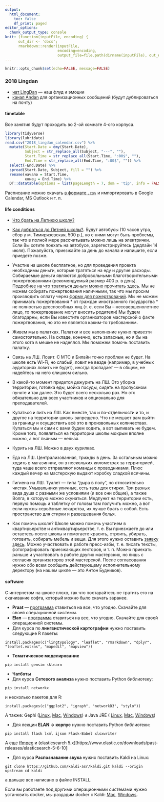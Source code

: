 ```yaml
---
output:
  html_document:
    toc: false
    df_print: paged
editor_options: 
  chunk_output_type: console
knit: (function(inputFile, encoding) { 
      out_dir <- 'docs';
      rmarkdown::render(inputFile,
                        encoding=encoding, 
                        output_file=file.path(dirname(inputFile), out_dir, 'index.html')) })
---
```


```r
knitr::opts_chunk$set(echo=FALSE, message=FALSE)
```

### 2018 Lingdan {.tabset .tabset-fade .tabset-pills}

* [чат LingDan](https://t.me/joinchat/DtVuM0dTgE_Td8FF9GxXOA) --- наш флуд и эмоции
* [канал Andan](https://t.me/come_andan) для организационных сообщений (будут дублироваться на почту)

#### timetable
Все занятия будут проходить во 2-ой комнате 4-ого корпуса.
```r
library(tidyverse)
library(lubridate)
read.csv("2018_lingdan_calendar.csv") %>%
  mutate(Start.Date = dmy(Start.Date),
         Subject = str_replace_all(Subject, "---", ""),
         Start.Time = str_replace_all(Start.Time, ":00$", ""),
         End.Time = str_replace_all(End.Time, ":00$", "")) %>% 
  select(-End.Date) %>% 
  spread(Start.Date, Subject, fill = "") %>% 
  rename(начало = Start.Time,
         конец = End.Time) %>% 
  DT::datatable(options = list(pageLength = 7, dom = 'tip', info = FALSE, paging = FALSE), rownames = FALSE)
```

Расписание можно скачать [в формате `.csv`](https://raw.githubusercontent.com/agricolamz/2018_lingdan_organisation/master/2018_lingdan_calendar.csv) и импортировать в Google Calendar, MS Outlook и т. п.

#### life conditions

* [Что брать на Летнюю школу?](http://letnyayashkola.org/FAQ/#withme-docs)
* [Как добраться до Летней школы?](http://letnyayashkola.org/FAQ/#how_to_get). Будут автобусы (10 часов утра, сбор у м. Тимирязевская, 500 р.), но с ними могут быть проблемы, так что в полной мере рассчитывать можно лишь на электрички. Если Вы хотите поехать на автобусе, зарегестрируйтесь (дедлайн 14 июля). Пожалуйста, приезжайте за день до начала и напишите, если приедете позже.
* Участие на школе бесплатное, но для проведения проекта необходимы деньги, которые тратяться на еду и другие расходы. Собираемые деньги являются добровольными благотворительными пожертвованиями (рекомендуемый размер 400 р. в день). [Подробнее на что тратяться деньги можно прочитать здесь](http://letnyayashkola.org/FAQ/#money). Мы не можем собирать пожертвования наличными, так что мы просим производить оплату через [форму для пожертвований](http://letnyayashkola.org/about/requisites/). Мы не можем принимать пожертвования 
      * от граждан иностранного государства
      * не полностью дееспособных лиц (т. е. если Вы -- несовершенолетнее лицо, то пожертвование могут вносить родители)
Мы будем благодарны, если Вы известите организаторов мастерской о факте пожертвования, но это не является каким-то требованием.

* Живем мы в палатках. Палатки и все наполнение нужно привезти самостоятельно. На складе, конечно, есть запасные, но я бы на этого кота в мешке не надеялся. Мы поможем помочь поставить палатку.
* Связь на ЛШ. Ловит. С МТС и Билайн точно проблем не будет. На школе есть Wi-Fi, но слабый, ловит не везде (например, в учебных аудиториях ловить не будет), иногда пропадает --- в общем, не надейтесь на него слишком сильно.
* В какой-то момент придется дежурить на ЛШ. Это уборка территории, готовка еды, мойка посуды, сидеть на пропускном пункте и так далее. Это будет всего несколько раз. Но это обязательно для всех участников и опционально для преподавателей.
* Купаться и пить на ЛШ. Как вместе, так и по-отдельности и то, и другое на территории школы запрещено. Что не мешает вам выйти за границу и осуществить всё это в произвольных количествах. Купаться мы и сами с вами будем ходить, а вот выпивать не будем. Кроме того, появляться на территории школы мокрым вполне можно, а вот пьяным --- нельзя.
* Курить на ЛШ. Можно в двух курилках.
* Еда на ЛШ. Централизованная, трижды в день. За остальным можно ходить в магазинчик, он в нескольких километрах за территорией, туда чаще всего отправляют команды с проводниками. Плюс каждый вечер на мастерскую выдают коробку сладкой всячины.
* Гигиена на ЛШ.  Туалет --- типа "дыра в полу", но относительно чистая. Умывальники уличные, есть тазы для стирки. Три разных вида душа с разными же условиями (и все они общие), а также Волга, в которую можно окунаться. Медпункт на территории есть, первую помощь и таблетку от головы там получить можно, а вот если нужны серьёзные лекарства, их лучше брать с собой. Есть пространство для стирки и развешевания белья.
* Как помочь школе? Школе можно помочь участием в квартирьерстве и антиквартирьерстве, т. е. Вы приезжаете до или остаетесь после школы и помогаете красить, строить, убирать, готовить, собирать мебель и вещи. Для этого нужно оставить [заявку здесь](https://docs.google.com/forms/d/e/1FAIpQLSfUc3ByZ9bqDsDu_B0JIs-M3yRDQzyu28tJ9SF5Kp73isBz4g/viewform). Можно участвовать в работе пресс-избы, т. е. писать тексты, фотографировать приезжающих лекторов, и т. п.  Можно приехать раньше и участвовать в работе других мастерских, но лишь с согласия организаторов этой мастерской. После согласования нужно обо всем сообщить действующему исполнительному деректору (на нашем цикле --- это Антон Будников).

#### software
С интернетом на школе плохо, так что постарайтесь не тратить его на скачивание софта, который можно было скачать заранее.

* **Praat** --- [программа](http://www.fon.hum.uva.nl/praat/) ставиться на все, что угодно. Скачайте для своей операционной системы.
* **Elan** --- [программа](https://tla.mpi.nl/tools/tla-tools/elan/download/) ставиться на все, что угодно. Скачайте для своей операционной системы.
* Для курса по **лингвистической картографии** нужно поставить следующие R пакеты:
```
install.packages(c("lingtypology", "leaflet", "rmarkdown", "dplyr", "leaflet.extras", "mapedit", "mapview"))
```
* **Тематическое моделирование**
```
pip install gensim sklearn
```
* **Чатботы**
* Для курса **Сетевого анализа** нужно поставить Python библиотеку:
```
pip install networkx
```
и несколько пакетов для R:
```
install.packages(c("ggplot2", "igraph", "networkD3", "stylo"))
```
А также: Gephi ([Linux](https://github.com/gephi/gephi/releases/download/v0.9.2/gephi-0.9.2-linux.tar.gz), [Mac](https://github.com/gephi/gephi/releases/download/v0.9.2/gephi-0.9.2-macos.dmg), [Windows](https://github.com/gephi/gephi/releases/download/v0.9.2/gephi-0.9.2-windows.exe)) и Java JRE ( [Linux](http://javadl.oracle.com/webapps/download/AutoDL?BundleId=233162_512cd62ec5174c3487ac17c61aaa89e8), [Mac](http://javadl.oracle.com/webapps/download/AutoDL?BundleId=233163_512cd62ec5174c3487ac17c61aaa89e8), [Windows](http://javadl.oracle.com/webapps/download/AutoDL?BundleId=233172_512cd62ec5174c3487ac17c61aaa89e8))

* Для лекции **ELAN → корпус** нужно поставить Python библиотеки:
```
pip install flask lxml ijson Flask-Babel xlsxwriter
```
А еще [ffmpeg](https://www.ffmpeg.org/download.html) и  (elasticsearch 5.x)[https://www.elastic.co/downloads/past-releases/elasticsearch-5-6-10]

* Для курса **Распознавание звука** нужно поставить Kaldi на Linux:
```
git clone https://github.com/kaldi-asr/kaldi.git kaldi --origin
upstream cd kaldi
```
а дальше все написано в файле INSTALL.

Если вы работаете под другими операционными системами нужно установить docker, мы раздадим docker с Kaldi: [Mac](https://docs.docker.com/docker-for-mac/install/), [Windows](https://docs.docker.com/docker-for-windows/install/).
